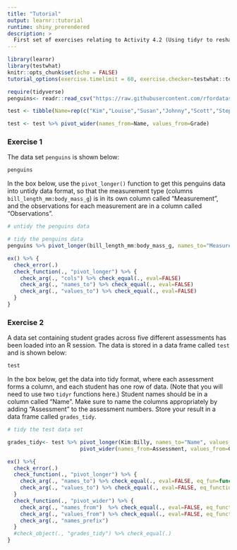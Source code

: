 ```yaml
---
title: "Tutorial"
output: learnr::tutorial
runtime: shiny_prerendered
description: >
  First set of exercises relating to Activity 4.2 (Using tidyr to reshape data).
---
```


```r
library(learnr)
library(testwhat)
knitr::opts_chunk$set(echo = FALSE)
tutorial_options(exercise.timelimit = 60, exercise.checker=testwhat::testwhat_learnr)

require(tidyverse)
penguins<- readr::read_csv("https://raw.githubusercontent.com/rfordatascience/tidytuesday/master/data/2020/2020-07-28/penguins.csv")

test <- tibble(Name=rep(c("Kim","Louise","Susan","Johnny","Scott","Stephen","David","Catriona","Rebecca","Donna","Lynne","John","Billy"), each=5), Assessment=rep(1:5, times=13), Grade=c(sample(70:90, 5, replace = TRUE),sample(60:80, 5, replace = TRUE), sample(75:85, 5, replace = TRUE), sample(50:60, 5, replace = TRUE),sample(40:60, 5, replace = TRUE), sample(80:100, 5, replace = TRUE), sample(60:70, 5, replace = TRUE), sample(35:50, 5, replace = TRUE), sample(45:70, 5, replace = TRUE), sample(80:100, 5, replace = TRUE), sample(48:62, 5, replace = TRUE), sample(55:75, 5, replace = TRUE), sample(60:70, 5, replace = TRUE)))

test <- test %>% pivot_wider(names_from=Name, values_from=Grade)

```


### Exercise 1

The data set `penguins` is shown below:

```r
penguins
```

In the box below, use the `pivot_longer()` function to get this penguins data into untidy data format, so that the measurement type (columns `bill_length_mm:body_mass_g`) is in its own column called "Measurement", and the observations for each measurement are in a column called "Observations". 

```r
# untidy the penguins data


```

```r
# tidy the penguins data
penguins %>% pivot_longer(bill_length_mm:body_mass_g, names_to="Measurement", values_to="Observations")

```


```r

ex() %>% {
  check_error(.)
  check_function(., "pivot_longer") %>% {
    check_arg(., "cols") %>% check_equal(., eval=FALSE)
    check_arg(., "names_to") %>% check_equal(., eval=FALSE)
    check_arg(., "values_to") %>% check_equal(., eval=FALSE)
  }
}
```

### Exercise 2

A data set containing student grades across five different assessments has been loaded into an R session. The data is stored in a data frame called `test` and is shown below:

```r

test

```

In the box below, get the data into tidy format, where each assessment forms a column, and each student has one row of data. (Note that you will need to use two `tidyr` functions here.) Student names should be in a column called "Name". Make sure to name the columns appropriately by adding "Assessment" to the assessment numbers. Store your result in a data frame called `grades_tidy`.

```r

# tidy the test data set

```

```r

grades_tidy<- test %>% pivot_longer(Kim:Billy, names_to="Name", values_to="Grade")%>% 
                       pivot_wider(names_from=Assessment, values_from=Grade, names_prefix="Assessment")

```

```r
ex() %>%{
  check_error(.)
  check_function(., "pivot_longer") %>% {
    check_arg(., "names_to") %>% check_equal(., eval=FALSE, eq_fun=function(x,y) {stringr::str_extract(x, "[[:alpha:]]+" )==stringr::str_extract(y, "[[:alpha:]]+" )})
    check_arg(., "values_to") %>% check_equal(., eval=FALSE, eq_function=function(x,y) {stringr::str_extract(x, "[[:alpha:]]+" )==stringr::str_extract(y, "[[:alpha:]]+" )})
  }
  check_function(., "pivot_wider") %>% {
    check_arg(., "names_from")  %>% check_equal(., eval=FALSE, eq_function=function(x,y) {stringr::str_extract(x, "[[:alpha:]]+" )==stringr::str_extract(y, "[[:alpha:]]+" )})
    check_arg(., "values_from") %>% check_equal(., eval=FALSE, eq_function=function(x,y) {stringr::str_extract(x, "[[:alpha:]]+" )==stringr::str_extract(y, "[[:alpha:]]+" )})
    check_arg(., "names_prefix")
  }
  #check_object(., "grades_tidy") %>% check_equal(.)
}
```

